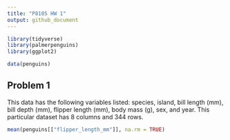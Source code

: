 ```yaml
---
title: "P8105 HW 1"
output: github_document
---
```


```r
library(tidyverse)
library(palmerpenguins)
library(ggplot2)
```

```r
data(penguins)
```

## Problem 1

This data has the following variables listed: species, island, bill length (mm), bill depth (mm), flipper length (mm), body mass (g), sex, and year. This particular dataset has 8 columns and 344 rows. 

```r
mean(penguins[["flipper_length_mm"]], na.rm = TRUE)
```


